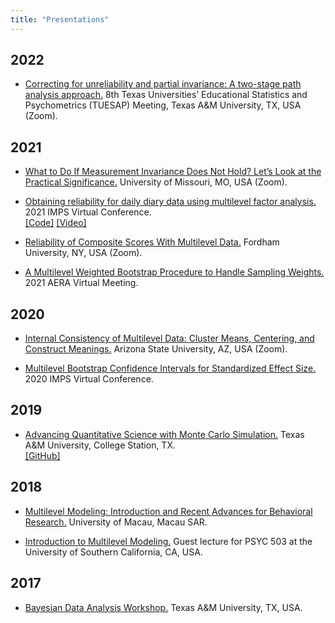 ```yaml
---
title: "Presentations"
---
```


## 2022

- [Correcting for unreliability and partial invariance: A two-stage path analysis approach.](https://www.slideshare.net/MarkLai27/correcting-for-unreliability-partial-invariance-a-twostage-path-analysis-approach) 8th Texas Universities’ Educational Statistics and Psychometrics (TUESAP) Meeting, Texas A&M University, TX, USA (Zoom). 

## 2021

- [What to Do If Measurement Invariance Does Not Hold? Let's Look at the Practical Significance.](/slide/slides_invariance_mizzou.html) University of Missouri, MO, USA (Zoom).

- [Obtaining reliability for daily diary data using multilevel factor analysis.](/slide/imps_2021_Lai_mcfa_reliability.html) 2021 IMPS Virtual Conference.\
[[Code]](https://github.com/marklhc/mcfa_reliability_supp/blob/master/multilevel_alpha.R) [[Video]](https://youtu.be/3y9N88tvs2I)

- [Reliability of Composite Scores With Multilevel Data.](/slide/Fordham_2021_Lai_mcfa_reliability.html) Fordham University, NY, USA (Zoom).

- [A Multilevel Weighted Bootstrap Procedure to Handle Sampling Weights.](/slide/2021aera_wspboot.html) 2021 AERA Virtual Meeting.

## 2020

- [Internal Consistency of Multilevel Data: Cluster Means, Centering, and Construct Meanings.](slide/asu_brownbag_2020_Lai_mcfa_reliability.html) Arizona State University, AZ, USA (Zoom).

- [Multilevel Bootstrap Confidence Intervals for Standardized Effect Size.](/slide/slides_imps.html) 2020 IMPS Virtual Conference.

## 2019

- [Advancing Quantitative Science with Monte Carlo Simulation.](/slide/2019mc_slides.html) Texas A&M University, College Station, TX.\
[[GitHub]](https://github.com/marklhc/2019MC)

## 2018

- [Multilevel Modeling: Introduction and Recent Advances for Behavioral Research.](/slide/mlm_intro_recent_advances.html) University of Macau, Macau SAR.

- [Introduction to Multilevel Modeling.](/slide/intro_mlm.html) Guest lecture for PSYC 503 at the University of Southern California, CA, USA.

## 2017

- [Bayesian Data Analysis Workshop.](https://osf.io/v3e52/?view_only=02c80b5655c1403db5709836079363e3) Texas A&M University, TX, USA.
